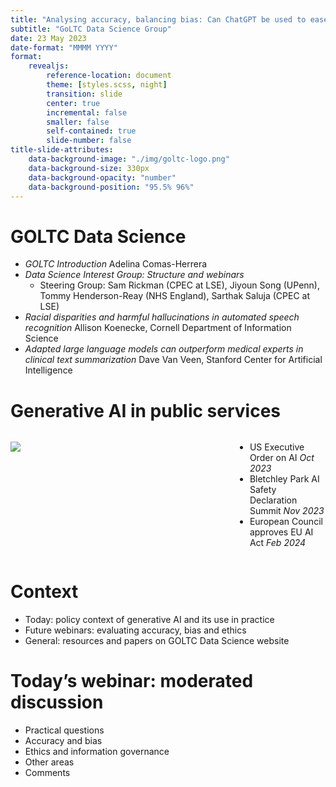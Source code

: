 ---
title: "Analysing accuracy, balancing bias: Can ChatGPT be used to ease the care documentation burden?"
subtitle: "GoLTC Data Science Group"
date: 23 May 2023
date-format: "MMMM YYYY"
format: 
    revealjs:
        reference-location: document
        theme: [styles.scss, night]
        transition: slide
        center: true
        incremental: false
        smaller: false
        self-contained: true
        slide-number: false
title-slide-attributes:
    data-background-image: "./img/goltc-logo.png"
    data-background-size: 330px
    data-background-opacity: "number"
    data-background-position: "95.5% 96%"
---

# GOLTC Data Science {background-image="./img/goltc-logo.png" background-size="330px" background-repeat="no-repeat" background-position="95.5% 96%"}

- _GOLTC Introduction_ [Adelina Comas-Herrera]{.smallfont}
- _Data Science Interest Group: Structure and webinars_
    - [Steering Group: Sam Rickman (CPEC at LSE), Jiyoun Song (UPenn), Tommy Henderson-Reay (NHS England), Sarthak Saluja (CPEC at LSE)]{.smallfont}
- _Racial disparities and harmful hallucinations in automated speech recognition_ [Allison Koenecke, Cornell Department of Information Science]{.smallfont}
- _Adapted large language models can outperform medical experts in clinical text summarization_ [Dave Van Veen, Stanford Center for Artificial Intelligence]{.smallfont}

# Generative AI in public services {background-image="./img/goltc-logo.png" background-size="330px" background-repeat="no-repeat" background-position="95.5% 96%"}

::::: {.columns}

:::: {.column width="70%"}

![](./headlines.png)

::::

:::: {.column width="30%"}

- US Executive Order on AI _Oct 2023_
- Bletchley Park AI Safety Declaration Summit _Nov 2023_ 
- European Council approves EU AI Act _Feb 2024_

::::

:::::

# Context {background-image="./img/goltc-logo.png" background-size="330px" background-repeat="no-repeat" background-position="95.5% 96%"}

- Today: policy context of generative AI and its use in practice
- Future webinars: evaluating accuracy, bias and ethics
- General: resources and papers on GOLTC Data Science website




# Today's webinar: moderated discussion {background-image="./img/goltc-logo.png" background-size="330px" background-repeat="no-repeat" background-position="95.5% 96%"}

- Practical questions
- Accuracy and bias
- Ethics and information governance
- Other areas
- Comments